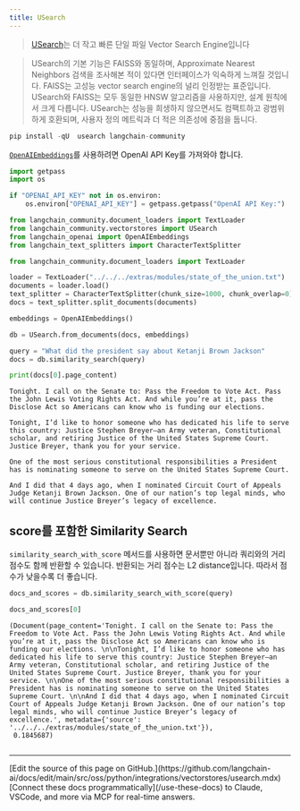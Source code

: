 ```yaml
---
title: USearch
---
```


>[USearch](https://unum-cloud.github.io/usearch/)는 더 작고 빠른 단일 파일 Vector Search Engine입니다

>USearch의 기본 기능은 FAISS와 동일하며, Approximate Nearest Neighbors 검색을 조사해본 적이 있다면 인터페이스가 익숙하게 느껴질 것입니다. FAISS는 고성능 vector search engine의 널리 인정받는 표준입니다. USearch와 FAISS는 모두 동일한 HNSW 알고리즘을 사용하지만, 설계 원칙에서 크게 다릅니다. USearch는 성능을 희생하지 않으면서도 컴팩트하고 광범위하게 호환되며, 사용자 정의 메트릭과 더 적은 의존성에 중점을 둡니다.

```python
pip install -qU  usearch langchain-community
```

[`OpenAIEmbeddings`](https://reference.langchain.com/python/integrations/langchain_openai/OpenAIEmbeddings/)를 사용하려면 OpenAI API Key를 가져와야 합니다.

```python
import getpass
import os

if "OPENAI_API_KEY" not in os.environ:
    os.environ["OPENAI_API_KEY"] = getpass.getpass("OpenAI API Key:")
```

```python
from langchain_community.document_loaders import TextLoader
from langchain_community.vectorstores import USearch
from langchain_openai import OpenAIEmbeddings
from langchain_text_splitters import CharacterTextSplitter
```

```python
from langchain_community.document_loaders import TextLoader

loader = TextLoader("../../../extras/modules/state_of_the_union.txt")
documents = loader.load()
text_splitter = CharacterTextSplitter(chunk_size=1000, chunk_overlap=0)
docs = text_splitter.split_documents(documents)

embeddings = OpenAIEmbeddings()
```

```python
db = USearch.from_documents(docs, embeddings)

query = "What did the president say about Ketanji Brown Jackson"
docs = db.similarity_search(query)
```

```python
print(docs[0].page_content)
```

```output
Tonight. I call on the Senate to: Pass the Freedom to Vote Act. Pass the John Lewis Voting Rights Act. And while you’re at it, pass the Disclose Act so Americans can know who is funding our elections.

Tonight, I’d like to honor someone who has dedicated his life to serve this country: Justice Stephen Breyer—an Army veteran, Constitutional scholar, and retiring Justice of the United States Supreme Court. Justice Breyer, thank you for your service.

One of the most serious constitutional responsibilities a President has is nominating someone to serve on the United States Supreme Court.

And I did that 4 days ago, when I nominated Circuit Court of Appeals Judge Ketanji Brown Jackson. One of our nation’s top legal minds, who will continue Justice Breyer’s legacy of excellence.
```

## score를 포함한 Similarity Search

`similarity_search_with_score` 메서드를 사용하면 문서뿐만 아니라 쿼리와의 거리 점수도 함께 반환할 수 있습니다. 반환되는 거리 점수는 L2 distance입니다. 따라서 점수가 낮을수록 더 좋습니다.

```python
docs_and_scores = db.similarity_search_with_score(query)
```

```python
docs_and_scores[0]
```

```output
(Document(page_content='Tonight. I call on the Senate to: Pass the Freedom to Vote Act. Pass the John Lewis Voting Rights Act. And while you’re at it, pass the Disclose Act so Americans can know who is funding our elections. \n\nTonight, I’d like to honor someone who has dedicated his life to serve this country: Justice Stephen Breyer—an Army veteran, Constitutional scholar, and retiring Justice of the United States Supreme Court. Justice Breyer, thank you for your service. \n\nOne of the most serious constitutional responsibilities a President has is nominating someone to serve on the United States Supreme Court. \n\nAnd I did that 4 days ago, when I nominated Circuit Court of Appeals Judge Ketanji Brown Jackson. One of our nation’s top legal minds, who will continue Justice Breyer’s legacy of excellence.', metadata={'source': '../../../extras/modules/state_of_the_union.txt'}),
 0.1845687)
```

```python

```

---

<Callout icon="pen-to-square" iconType="regular">
    [Edit the source of this page on GitHub.](https://github.com/langchain-ai/docs/edit/main/src/oss/python/integrations/vectorstores/usearch.mdx)
</Callout>
<Tip icon="terminal" iconType="regular">
    [Connect these docs programmatically](/use-these-docs) to Claude, VSCode, and more via MCP for    real-time answers.
</Tip>
